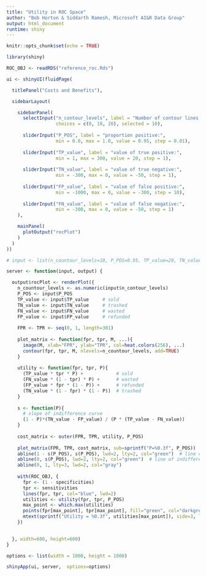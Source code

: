 ---
title: "Utility in ROC Space"
author: "Bob Horton & Siddarth Ramesh, Microsoft AI&R Data Group"
output: html_document
runtime: shiny
---

```{r setup, include=FALSE}
knitr::opts_chunk$set(echo = TRUE)
```


```{r eruptions, echo=FALSE}

library(shiny)

ROC_OBJ <- readRDS("reference_roc.Rds")

ui <- shinyUI(fluidPage(

  titlePanel("Costs and Benefits"),

  sidebarLayout(

    sidebarPanel(
      selectInput("n_contour_levels", label = "Number of contour lines:",
                  choices = c(0, 10, 20), selected = 10),
    
      sliderInput("P_POS", label = "proportion positive:",
                  min = 0.0, max = 1.0, value = 0.95, step = 0.01),
    
      sliderInput("TP_value", label = "value of true positive:",
                  min = 1, max = 300, value = 20, step = 1),
    
      sliderInput("TN_value", label = "value of true negative:",
                  min = -300, max = 0, value = -50, step = 1),
    
      sliderInput("FP_value", label = "value of false positive:",
                  min = -1000, max = 0, value = -300, step = 10),
    
      sliderInput("FN_value", label = "value of false negative:",
                  min = -300, max = 0, value = -50, step = 1)
    ),

    mainPanel(
      plotOutput("rocPlot")
    )
  )
))

# input <- list(n_countour_levels=10, P_POS=0.95, TP_value=20, TN_value=-50, FP_value=-300, FN_value=-50)

server <- function(input, output) {

  output$rocPlot <- renderPlot({
    n_countour_levels <- as.numeric(input$n_contour_levels)
    P_POS <- input$P_POS
    TP_value <- input$TP_value     # sold
    TN_value <- input$TN_value     # trashed
    FN_value <- input$FN_value     # wasted
    FP_value <- input$FP_value     # refunded
    
    FPR <- TPR <- seq(0, 1, length=301)
    
    plot_matrix <- function(fpr, tpr, M, ...){
      image(M, xlab="FPR", ylab="TPR", col=heat.colors(256), ...)
      contour(fpr, tpr, M, nlevels=n_countour_levels, add=TRUE)
    }
    
    utility <- function(fpr, tpr, P){
      (TP_value * tpr * P) +            # sold
      (FN_value * (1 - tpr) * P) +      # wasted
      (FP_value * fpr * (1 - P)) +      # refunded
      (TN_value * (1 - fpr) * (1 - P))  # trashed
    }
    
    s <- function(P){
      # slope of indifference curve
      (1 - P)*(TN_value - FP_value) / (P * (TP_value - FN_value))
    }
    
    cost_matrix <- outer(FPR, TPR, utility, P_POS)
    
    plot_matrix(FPR, TPR, cost_matrix, sub=sprintf("P=%0.3f", P_POS))
    abline(1 - s(P_POS), s(P_POS), lwd=2, lty=2, col="green")  # line of indifference for cost_matrix[nrow(cost_matrix), ncol(cost_matrix)]
    abline(0, s(P_POS), lwd=2, lty=2, col="green")  # line of indifference for cost_matrix[0,0]
    abline(0, 1, lty=3, lwd=2, col="gray")
    
    with(ROC_OBJ, {
      fpr <- (1 - specificities)
      tpr <- sensitivities
      lines(fpr, tpr, col="blue", lwd=2)
      utilities <- utility(fpr, tpr, P_POS)
      max_point <- which.max(utilities)
      points(fpr[max_point], tpr[max_point], fill="green", col="darkgreen", pch=20, cex=4)
      mtext(sprintf("Utility = %0.3f", utilities[max_point]), side=3, line=0)
    })

  
  }, width=600, height=600)
}

options <- list(width = 1000, height = 1000)

shinyApp(ui, server,  options=options)

```


